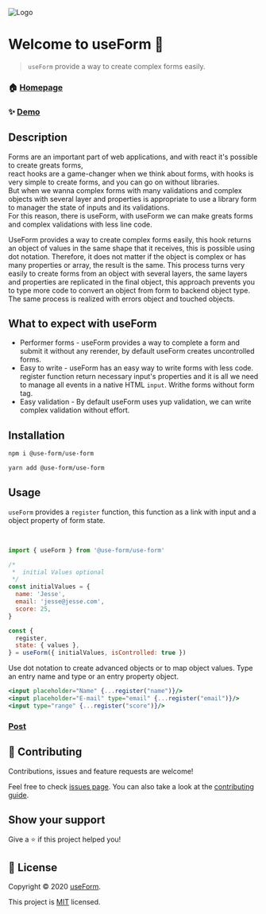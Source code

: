 ![Logo](https://raw.githubusercontent.com/use-form/use-form/main/img/logo3.png)

# Welcome to useForm 👋

> `useForm` provide a way to create complex forms easily.

### 🏠 [Homepage](https://useform.org)

### ✨ [Demo](https://codesandbox.io/s/useform-2u2ju)

## Description

Forms are an important part of web applications, and with react it's possible to create greats forms,  
react hooks are a game-changer when we think about forms, with hooks is very simple to create forms, and you can go on without libraries.  
But when we wanna complex forms with many validations and complex objects with several layer and properties is appropriate to use a library form to manager the state of inputs and its validations.  
For this reason, there is useForm, with useForm we can make greats forms and complex validations with less line code.

UseForm provides a way to create complex forms easily, this hook returns an object of values ​​in the same shape that it receives, this is possible using dot notation. Therefore,
it does not matter if the object is complex or has many properties or array,
the result is the same. This process turns very easily to create forms from an object with several layers,
the same layers and properties are replicated in the final object,
this approach prevents you to type more code to convert an object from form to backend object type. The same process is realized with errors object and touched objects.

## What to expect with useForm

- Performer forms - useForm provides a way to complete a form and submit it without any rerender, by default useForm creates uncontrolled forms.
- Easy to write - useForm has an easy way to write forms with less code. register function return necessary input's properties and it is all we need to manage all events in a native HTML `input`. Writhe forms without form tag.
- Easy validation - By default useForm uses yup validation, we can write complex validation without effort.

## Installation

```bash
npm i @use-form/use-form
```

```bash
yarn add @use-form/use-form
```

## Usage

`useForm` provides a `register` function, this function as a link with input and a object property of form state.

<QuickStartDemo />
<br />

```javascript
import { useForm } from '@use-form/use-form'

/*
 *  initial Values optional
 */
const initialValues = {
  name: 'Jesse',
  email: 'jesse@jesse.com',
  score: 25,
}

const {
  register,
  state: { values },
} = useForm({ initialValues, isControlled: true })
```

Use dot notation to create advanced objects or to map object values. Type an entry name and type or an entry property object.

```jsx
<input placeholder="Name" {...register("name")}/>
<input placeholder="E-mail" type="email" {...register("email")}/>
<input type="range" {...register("score")}/>
```

### [Post](https://dev.to/jucian0/building-forms-with-useform-1cna)

## 🤝 Contributing

Contributions, issues and feature requests are welcome!

Feel free to check [issues page](https://github.com/use-form/use-form/issues). You can also take a look at the [contributing guide](https://github.com/Jucian0/use-form/blob/main/CONTRIBUTING.md).

## Show your support

Give a ⭐️ if this project helped you!

## 📝 License

Copyright © 2020 [useForm](https://github.com/use-form).

This project is [MIT](https://github.com/use-form/use-form/blob/53debd6986650f76561795f2069d6eebc5db6c65/LICENSE) licensed.
